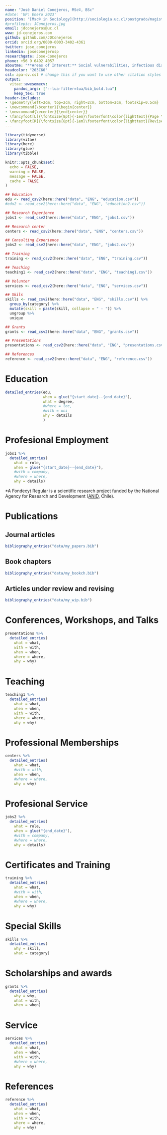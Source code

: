 ```yaml
---
name: "José Daniel Conejeros, MSc©, BSc"
#date: 'UP: Enero 2023'
position: "[Msc© in Sociology](http://sociologia.uc.cl/postgrado/magister-en-sociologia/) & [Statistics](https://www.mat.uc.cl/me.html) | Pontificia Universidad Católica de Chile"
#profilepic: JConejeros.jpg
email: jdconejeros@uc.cl
www: jd-conejeros.com
github: github.com/JDConejeros
orcid: orcid.org/0000-0003-3402-4361
twitter: jose_conejeros
linkedin: joseconejerosp
researchgate: Jose-Conejeros
phone: +56 9 6492 4057
aboutme: "**Areas of Interest:** Social vulnerabilities, infectious diseases and statistical modeling techniques."
headcolor: "203C60"
csl: apa-cv.csl # change this if you want to use other citation styles
output: 
  vitae::awesomecv:
    pandoc_args: ["--lua-filter=lua/bib_bold.lua"] 
    keep_tex: true
header-includes:
- \geometry{left=2cm, top=2cm, right=2cm, bottom=2cm, footskip=0.5cm}
- \newcommand{\bcenter}{\begin{center}}
- \newcommand{\ecenter}{\end{center}}
- \fancyfoot[L]{\fontsize{8pt}{-1em}\footerfont\color{lighttext}{Page \thepage \ of \pageref{LastPage}}}
- \fancyfoot[R]{\fontsize{8pt}{-1em}\footerfont\color{lighttext}{Revised February 2023}}
---
```



```r
library(tidyverse)
library(vitae)
library(here)
library(glue)
library(tibble)

knitr::opts_chunk$set(
  echo = FALSE,
  warning = FALSE,
  message = FALSE,
  cache = FALSE
)
```

```r
## Education
edu <- read_csv2(here::here("data", "ENG", "education.csv"))
#edu2 <- read_csv2(here::here("data", "ENG", "education2.csv"))

## Research Experience 
jobs1 <- read_csv2(here::here("data", "ENG", "jobs1.csv"))

## Research center
centers <- read_csv2(here::here("data", "ENG", "centers.csv"))

## Consulting Experience 
jobs2 <- read_csv2(here::here("data", "ENG", "jobs2.csv"))

## Training
training <- read_csv2(here::here("data", "ENG", "training.csv"))

## Teaching 
teaching1 <- read_csv2(here::here("data", "ENG", "teaching1.csv"))

## Volunter
services <- read_csv2(here::here("data", "ENG", "services.csv"))

## Skils
skills <- read_csv2(here::here("data", "ENG", "skills.csv")) %>% 
  group_by(category) %>% 
  mutate(skill = paste(skill, collapse = " - ")) %>% 
  ungroup %>% 
  unique

## Grants
grants <- read_csv2(here::here("data", "ENG", "grants.csv"))

## Presentations
presentations <- read_csv2(here::here("data", "ENG", "presentations.csv"))

## References
reference <- read_csv2(here::here("data", "ENG", "reference.csv"))
```


# Education

```r
detailed_entries(edu, 
                 when = glue("{start_date}--{end_date}"),
                 what = degree,
                 #where = loc,
                 #with = uni
                 why = details
                 )
```

# Profesional Employment

```r
jobs1 %>% 
  detailed_entries(
    what = role,
    when = glue("{start_date}--{end_date}"),
    #with = company,
    #where = where,
    why = details)
```


\fontsize{9pt}{1em}\bodyfontlight\upshape\color{text}

*A Fondecyt Regular is a scientific research project funded by the National Agency for Research and Development ([ANID](https://www.anid.cl/proyectos-de-investigacion/fondecyt-regular/), Chile).


# Publications

\fontsize{10pt}{1em}\bodyfontlight\upshape\color{text}

## Journal articles

```r
bibliography_entries("data/my_papers.bib")
```

## Book chapters

```r
bibliography_entries("data/my_bookch.bib")
```

## Articles under review and revising

```r
bibliography_entries("data/my_wip.bib")
```

\fontsize{10pt}{1.5em}\bodyfontlight\upshape\color{text}

# Conferences, Workshops, and Talks

```r
presentations %>% 
  detailed_entries(
    what = what,
    with = with,
    when = when,
    where = where,
    why = why)
```

# Teaching

```r
teaching1 %>% 
  detailed_entries(
    what = what, 
    when = when,
    with = with, 
    where = where, 
    why = why)
```

# Professional Memberships

```r
centers %>% 
  detailed_entries(
    what = what,
    #with = with,
    when = when,
    #where = where,
    why = why)
```

# Profesional Service

```r
jobs2 %>% 
  detailed_entries(
    what = role,
    when = glue("{end_date}"),
    #with = company,
    #where = where,
    why = details)
```


# Certificates and Training

```r
training %>% 
  detailed_entries(
    what = what, 
    #with = with, 
    when = when, 
    #where = where, 
    why = why)
```


# Special Skills

```r
skills %>% 
  detailed_entries(
    why = skill, 
    what = category)
```


# Scholarships and awards

```r
grants %>% 
  detailed_entries(
    why = why, 
    what = with, 
    when = when)
```

\break

# Service

```r
services %>% 
  detailed_entries(
    what = what, 
    when = when,
    with = with, 
    #where = where, 
    why = why)
```

# References 

```r
reference %>% 
  detailed_entries(
    what = what, 
    when = when,
    with = with, 
    where = where, 
    why = why)
```


\vspace*{\fill}

\begin{footnotesize}
\bcenter
This document was prepared in \href{https://rmarkdown.rstudio.com/}{R-markdown} with the `vitae` library. 

To replicate you can use the source code here: \href{https://github.com/JDConejeros/CV}{https://github.com/JDConejeros/CV}
\ecenter
\end{footnotesize}

<!--Repositorio de vitae: https://github.com/mitchelloharawild/vitae -->

